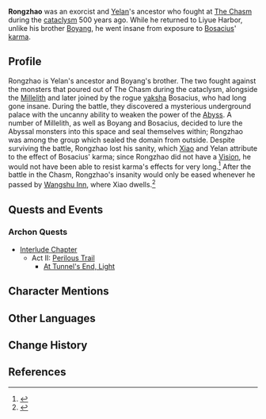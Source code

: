 {{Character Infobox
|type             = Mentioned
|region           = Liyue
|relative         = Yelan
|relativeNote     = Descendant
|sibling          = Boyang
}}
'''Rongzhao''' was an exorcist and [[Yelan]]'s ancestor who fought at [[The Chasm]] during the [[cataclysm]] 500 years ago. While he returned to Liyue Harbor, unlike his brother [[Boyang]], he went insane from exposure to [[Bosacius]]' [[karma]].

==Profile==
<!-- detailed story/lore information goes here -->
Rongzhao is Yelan's ancestor and Boyang's brother. The two fought against the monsters that poured out of The Chasm during the cataclysm, alongside the [[Millelith]] and later joined by the rogue [[yaksha]] Bosacius, who had long gone insane. During the battle, they discovered a mysterious underground palace with the uncanny ability to weaken the power of the [[Abyss]]. A number of Millelith, as well as Boyang and Bosacius, decided to lure the Abyssal monsters into this space and seal themselves within; Rongzhao was among the group which sealed the domain from outside. Despite surviving the battle, Rongzhao lost his sanity, which [[Xiao]] and Yelan attribute to the effect of Bosacius' karma; since Rongzhao did not have a [[Vision]], he would not have been able to resist karma's effects for very long.<ref>{{Ref/Quest|At Tunnel's End, Light}}</ref> After the battle in the Chasm, Rongzhao's insanity would only be eased whenever he passed by [[Wangshu Inn]], where Xiao dwells.<ref>{{Ref/VO|Yelan|About Xiao}}</ref>

==Quests and Events==
===Archon Quests===
* [[Interlude Chapter]]
** Act II: [[Perilous Trail]]
*** [[At Tunnel's End, Light]]

==Character Mentions==
{{Character Mentions}}

==Other Languages==
{{Other Languages|default_hidden = 1
|en      = Rongzhao
|zhs     = 戎昭
|zhs_rm  = Róngzhāo
|zht     = 戎昭
|zht_rm  = Róngzhāo
|ja      = 戎昭
|ja_rm   = Juushou<ref>{{Ref/Quest|At Tunnel's End, Light|note=Japanese Voice-Over}}</ref>
|ko      = {{tt|융소|戎昭}}
|ko_rm   = Yungso
|es      = Rongzhao
|fr      = Rongzhao
|ru      = Жун Чжао
|th      = Rongzhao
|vi      = Rongzhao
|de      = Rongzhao
|id      = Rongzhao
|pt      = Rongzhao
|tr      = Rongzhao
|it      = Rongzhao
}}

==Change History==
{{Change History|introduced=2.7}}

==References==
{{Reflist}}